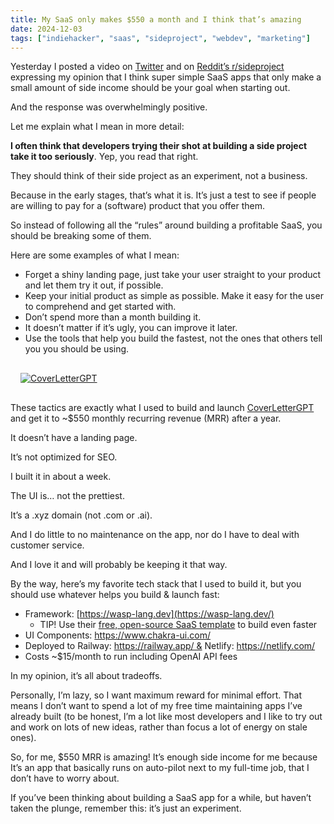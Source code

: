 ```yaml
---
title: My SaaS only makes $550 a month and I think that’s amazing
date: 2024-12-03
tags: ["indiehacker", "saas", "sideproject", "webdev", "marketing"] 
---
```


Yesterday I posted a video on [Twitter](https://x.com/hot_town/status/1863553258586820976) and on [Reddit’s r/sideproject](https://www.reddit.com/r/SideProject/comments/1h4t8vk/my_saas_only_makes_550_a_month_and_i_think_thats/) expressing my opinion that I think super simple SaaS apps that only make a small amount of side income should be your goal when starting out.

And the response was overwhelmingly positive.

<Tweet id="1863553258586820976" />

Let me explain what I mean in more detail: 

**I often think that developers trying their shot at building a side project take it too seriously**. Yep, you read that right.

They should think of their side project as an experiment, not a business.

Because in the early stages, that’s what it is. It’s just a test to see if people are willing to pay for a (software) product that you offer them.

So instead of following all the “rules” around building a profitable SaaS, you should be breaking some of them. 

Here are some examples of what I mean:

- Forget a shiny landing page, just take your user straight to your product and let them try it out, if possible.
- Keep your initial product as simple as possible. Make it easy for the user to comprehend and get started with.
- Don’t spend more than a month building it.
- It doesn’t matter if it’s ugly, you can improve it later.
- Use the tools that help you build the fastest, not the ones that others tell you you should be using.

<a href="https://coverlettergpt.xyz" target="_blank">
<Image src={coverlettergpt} alt="CoverLetterGPT" loading="lazy" width={700} height={700} style="padding: 1rem;" />
</a>

These tactics are exactly what I used to build and launch [CoverLetterGPT](https://coverlettergpt.xyz) and get it to ~$550 monthly recurring revenue (MRR) after a year.

It doesn’t have a landing page.

It’s not optimized for SEO.

I built it in about a week.

The UI is… not the prettiest.

It’s a .xyz domain (not .com or .ai).

And I do little to no maintenance on the app, nor do I have to deal with customer service.

And I love it and will probably be keeping it that way.

By the way, here’s my favorite tech stack that I used to build it, but you should use whatever helps you build & launch fast:

- Framework: [https://wasp-lang.dev](https://wasp-lang.dev/)
  - TIP! Use their [free, open-source SaaS template](https://opensaas.sh) to build even faster
- UI Components: https://www.chakra-ui.com/
- Deployed to Railway: https://railway.app/ & Netlify: https://netlify.com/
- Costs ~$15/month to run including OpenAI API fees

In my opinion, it’s all about tradeoffs. 

Personally, I’m lazy, so I want maximum reward for minimal effort. That means I don’t want to spend a lot of my free time maintaining apps I’ve already built (to be honest, I’m a lot like most developers and I like to try out and work on lots of new ideas, rather than focus a lot of energy on stale ones).

So, for me, $550 MRR is amazing! It’s enough side income for me because It’s an app that basically runs on auto-pilot next to my full-time job, that I don’t have to worry about.

If you’ve been thinking about building a SaaS app for a while, but haven’t taken the plunge, remember this: it’s just an experiment.